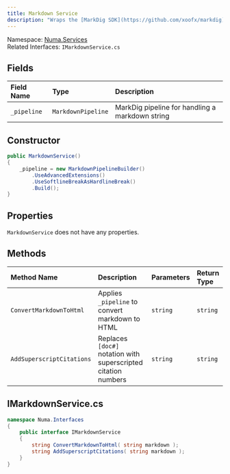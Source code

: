 ```yaml
---
title: Markdown Service
description: "Wraps the [MarkDig SDK](https://github.com/xoofx/markdig) for handling markdown."
---
```


Namespace: [Numa.Services](numaservices)<br />
Related Interfaces: `IMarkdownService.cs`

## Fields
| Field Name | Type | Description |
|:-----------|:-----------|:------------|
|`_pipeline`|`MarkdownPipeline`|MarkDig pipeline for handling a markdown string|

## Constructor
```csharp
public MarkdownService()
{
    _pipeline = new MarkdownPipelineBuilder()
        .UseAdvancedExtensions()
        .UseSoftlineBreakAsHardlineBreak()
        .Build();
}
```

## Properties
`MarkdownService` does not have any properties.

## Methods
| Method Name | Description | Parameters | Return Type |
|:-----------|:-----------|:------------|:------------|
|`ConvertMarkdownToHtml`|Applies `_pipeline` to convert markdown to HTML|`string`|`string`|
|`AddSuperscriptCitations`|Replaces `[doc#]` notation with superscripted citation numbers|`string`|`string`|

## IMarkdownService.cs
```csharp
namespace Numa.Interfaces
{
    public interface IMarkdownService
    {
        string ConvertMarkdownToHtml( string markdown );
        string AddSuperscriptCitations( string markdown );
    }
}
```